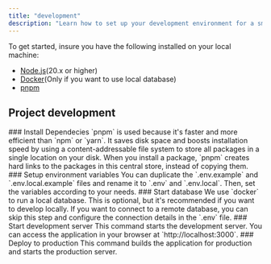 ```yaml
---
title: "development"
description: "Learn how to set up your development environment for a smoother experience."
---
```




To get started, insure you have the following installed on your local machine:

- [Node.js](https://nodejs.org/en/download/)(20.x or higher)
- [Docker](https://www.docker.com/products/docker-desktop)(Only if you want to use local database)
- [pnpm](https://pnpm.io/installation)

## Project development

<Steps>
  <Step>
    ### Install Dependecies
    <DynamicCodeBlock lang="bash" code="pnpm install" />
    <Card title="Why pnpm?" className="mt-4">
      `pnpm` is used because it's faster and more efficient than `npm` or
      `yarn`. It saves disk space and boosts installation speed by using a
      content-addressable file system to store all packages in a single location
      on your disk. When you install a package, `pnpm` creates hard links to the
      packages in this central store, instead of copying them.
    </Card>
  </Step>
  <Step>
    ### Setup environment variables
    <Card title="Setup .env file" className="mt-4">
      You can duplicate the `.env.example` and `.env.local.example` files and
      rename it to `.env` and `.env.local`. Then, set the variables according to
      your needs.
    </Card>
  </Step>
<Step>
    ### Start database
    <DynamicCodeBlock lang="bash" code="docker compose up -d" />
    <Card title="Why docker?" className="mt-4">
        We use `docker` to run a local database. This is optional, but it's
        recommended if you want to develop locally. If you want to connect to a
        remote database, you can skip this step and configure the connection
        details in the `.env` file.
    </Card>
</Step>

  <Step>
    ### Start development server
    <DynamicCodeBlock lang="bash" code="pnpm run dev" />
    <Card title="Development server" className="mt-4">
      This command starts the development server. You can access the application
      in your browser at `http://localhost:3000`.
    </Card>
  </Step>
  <Step>
    ### Deploy to production
    <DynamicCodeBlock lang="bash" code="pnpm run build && pnpm run start" />
    <Card title="Production deployment" className="mt-4">
      This command builds the application for production and starts the
      production server.
    </Card>
  </Step>
</Steps>
